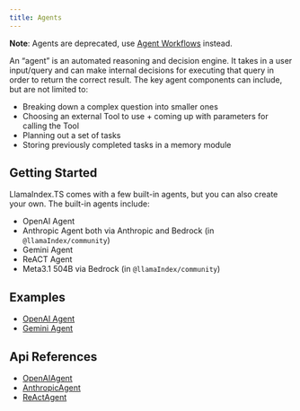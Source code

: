 ```yaml
---
title: Agents
---
```


**Note**: Agents are deprecated, use [Agent Workflows](/docs/llamaindex/modules/agent_workflow) instead.

An “agent” is an automated reasoning and decision engine. It takes in a user input/query and can make internal decisions for executing that query in order to return the correct result. The key agent components can include, but are not limited to:

- Breaking down a complex question into smaller ones
- Choosing an external Tool to use + coming up with parameters for calling the Tool
- Planning out a set of tasks
- Storing previously completed tasks in a memory module

## Getting Started

LlamaIndex.TS comes with a few built-in agents, but you can also create your own. The built-in agents include:

- OpenAI Agent
- Anthropic Agent both via Anthropic and Bedrock (in `@llamaIndex/community`)
- Gemini Agent
- ReACT Agent
- Meta3.1 504B via Bedrock (in `@llamaIndex/community`)

## Examples

- [OpenAI Agent](/docs/llamaindex/examples/agent)
- [Gemini Agent](/docs/llamaindex/examples/agent_gemini)

## Api References

- [OpenAIAgent](/docs/api/classes/OpenAIAgent)
- [AnthropicAgent](/docs/api/classes/AnthropicAgent)
- [ReActAgent](/docs/api/classes/ReActAgent)
